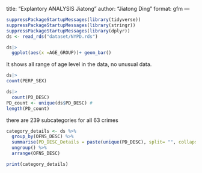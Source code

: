 title: "Explantory ANALYSIS Jiatong"
author: "Jiatong Ding"
format: gfm
---



```r
suppressPackageStartupMessages(library(tidyverse))
suppressPackageStartupMessages(library(stringr))
suppressPackageStartupMessages(library(dplyr))
ds <- read_rds("dataset/NYPD.rds")
```


```r
ds|>
  ggplot(aes(x =AGE_GROUP))+ geom_bar()
```
It shows all range of age level in the data, no unusual data.


```r
ds|>
count(PERP_SEX)
```


```r
ds|> 
  count(PD_DESC)
PD_count <- unique(ds$PD_DESC) # 
length(PD_count)
```
there are 239 subcategories for all 63 crimes


```r
category_details <- ds %>%
  group_by(OFNS_DESC) %>%
  summarise(PD_DESC_Details = paste(unique(PD_DESC), split= "", collapse = ", ")) %>%
  ungroup() %>%
  arrange(OFNS_DESC)

print(category_details)
```





